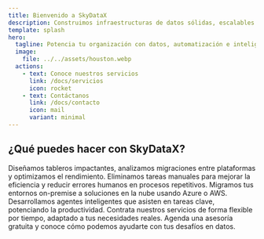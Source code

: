 ```yaml
---
title: Bienvenido a SkyDataX
description: Construimos infraestructuras de datos sólidas, escalables y con propósito.
template: splash
hero:
  tagline: Potencia tu organización con datos, automatización e inteligencia artificial.
  image:
    file: ../../assets/houston.webp
  actions:
    - text: Conoce nuestros servicios
      link: /docs/servicios
      icon: rocket
    - text: Contáctanos
      link: /docs/contacto
      icon: mail
      variant: minimal
---
```



## ¿Qué puedes hacer con SkyDataX?

<CardGrid stagger>
	<Card title="Consultorías en Tableau y Power BI" icon="bar-chart">
		Diseñamos tableros impactantes, analizamos migraciones entre plataformas y optimizamos el rendimiento.
	</Card>
	<Card title="Automatización con Python" icon="bot">
		Eliminamos tareas manuales para mejorar la eficiencia y reducir errores humanos en procesos repetitivos.
	</Card>
	<Card title="Arquitecturas de datos modernas" icon="cloud">
		Migramos tus entornos on-premise a soluciones en la nube usando Azure o AWS.
	</Card>
	<Card title="Agentes de IA Generativa" icon="sparkles">
		Desarrollamos agentes inteligentes que asisten en tareas clave, potenciando la productividad.
	</Card>
	<Card title="Modelo de bolsas de horas" icon="clock">
		Contrata nuestros servicios de forma flexible por tiempo, adaptado a tus necesidades reales.
	</Card>
	<Card title="Hablemos de tu reto" icon="message-circle">
		Agenda una asesoría gratuita y conoce cómo podemos ayudarte con tus desafíos en datos.
	</Card>
</CardGrid>

